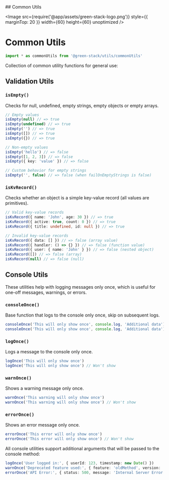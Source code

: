 
<TitleWrapper>
    ## Common Utils
</TitleWrapper>

<Image
    src={require('@app/assets/green-stack-logo.png')}
    style={{ marginTop: 20 }}
    width={60}
    height={60}
    unoptimized
/>

# Common Utils

```typescript copy
import * as commonUtils from '@green-stack/utils/commonUtils'
```

Collection of common utility functions for general use:

<FileTree>
    <FileTree.Folder name="packages" defaultOpen>
        <FileTree.Folder name="@green-stack-core" defaultOpen>
            <FileTree.Folder name="utils" defaultOpen>
                <FileTree.File name="commonUtils.ts" />
            </FileTree.Folder>
        </FileTree.Folder>
    </FileTree.Folder>
</FileTree>

<div className="h-8" />

## Validation Utils

### `isEmpty()`

Checks for null, undefined, empty strings, empty objects or empty arrays.

```typescript
// Empty values
isEmpty(null) // => true
isEmpty(undefined) // => true
isEmpty('') // => true
isEmpty([]) // => true
isEmpty({}) // => true

// Non-empty values
isEmpty('hello') // => false
isEmpty([1, 2, 3]) // => false
isEmpty({ key: 'value' }) // => false

// Custom behavior for empty strings
isEmpty('', false) // => false (when failOnEmptyStrings is false)
```

### `isKvRecord()`

Checks whether an object is a simple key-value record (all values are primitives).

```typescript
// Valid key-value records
isKvRecord({ name: 'John', age: 30 }) // => true
isKvRecord({ active: true, count: 0 }) // => true
isKvRecord({ title: undefined, id: null }) // => true

// Invalid key-value records
isKvRecord({ data: [] }) // => false (array value)
isKvRecord({ handler: () => {} }) // => false (function value)
isKvRecord({ user: { name: 'John' } }) // => false (nested object)
isKvRecord([]) // => false (array)
isKvRecord(null) // => false (null)
```

<div className="h-8" />

## Console Utils

These utilities help with logging messages only once, which is useful for one-off messages, warnings, or errors.

### `consoleOnce()`

Base function that logs to the console only once, skip on subsequent logs.

```typescript
consoleOnce('This will only show once', console.log, 'Additional data')
consoleOnce('This will only show once', console.log, 'Additional data') // Won't show
```

### `logOnce()`

Logs a message to the console only once.

```typescript
logOnce('This will only show once')
logOnce('This will only show once') // Won't show
```

### `warnOnce()`

Shows a warning message only once.

```typescript
warnOnce('This warning will only show once')
warnOnce('This warning will only show once') // Won't show
```

### `errorOnce()`

Shows an error message only once.

```typescript
errorOnce('This error will only show once')
errorOnce('This error will only show once') // Won't show
```

All console utilities support additional arguments that will be passed to the console method:

```typescript
logOnce('User logged in:', { userId: 123, timestamp: new Date() })
warnOnce('Deprecated feature used:', { feature: 'oldMethod', version: '1.0.0' })
errorOnce('API Error:', { status: 500, message: 'Internal Server Error' })
```
